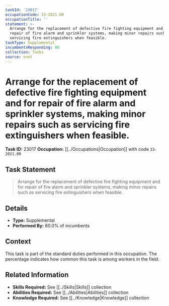 ```yaml
---
taskId: '23017'
occupationCode: 33-2021.00
occupationTitle: ''
statement: >-
  Arrange for the replacement of defective fire fighting equipment and for
  repair of fire alarm and sprinkler systems, making minor repairs such as
  servicing fire extinguishers when feasible.
taskType: Supplemental
incumbentsResponding: 80
collection: Tasks
source: onet
---
```

# Arrange for the replacement of defective fire fighting equipment and for repair of fire alarm and sprinkler systems, making minor repairs such as servicing fire extinguishers when feasible.

**Task ID:** 23017
**Occupation:** [[../Occupations|Occupation]] with code `33-2021.00`

## Task Statement

> Arrange for the replacement of defective fire fighting equipment and for repair of fire alarm and sprinkler systems, making minor repairs such as servicing fire extinguishers when feasible.

## Details

- **Type:** Supplemental
- **Performed By:** 80.0% of incumbents

## Context

This task is part of the standard duties performed in this occupation. The percentage indicates how common this task is among workers in the field.

## Related Information

- **Skills Required:** See [[../Skills|Skills]] collection
- **Abilities Required:** See [[../Abilities|Abilities]] collection
- **Knowledge Required:** See [[../Knowledge|Knowledge]] collection
